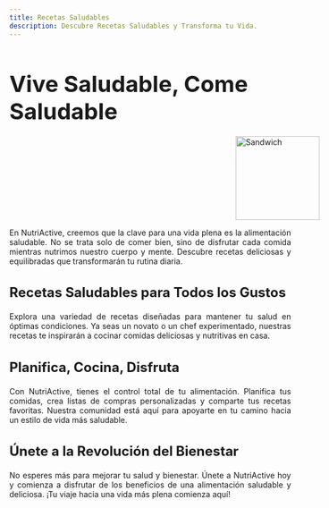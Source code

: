 ```yaml
---
title: Recetas Saludables
description: Descubre Recetas Saludables y Transforma tu Vida.
---
```



<Head />

<main>
<h1 style="font-size: 2.5rem; font-weight: bold; margin-bottom: 20px">
  <i class="fas fa-apple-alt" style="color: #63a145;"></i> Vive Saludable, Come Saludable
</h1>

<div style="width: 100vw; display: grid;place-items: center;">
  <img
    src="/sandwich-311262.svg"
    alt="Sandwich"
    style="height: 150px;width: 150px;"
  />
</div>
<p style="text-align: justify;">
  En NutriActive, creemos que la clave para una vida plena es la alimentación
  saludable. No se trata solo de comer bien, sino de disfrutar cada comida
  mientras nutrimos nuestro cuerpo y mente. Descubre recetas deliciosas y
  equilibradas que transformarán tu rutina diaria.
</p>

<h3 style="font-size: 1.5rem; font-weight: bold; margin-bottom: 20px;">
  <i class="fas fa-utensils" style="color: #e67e22;"></i> Recetas Saludables para
  Todos los Gustos
</h3>

<p style="text-align: justify;">
  Explora una variedad de recetas diseñadas para mantener tu salud en óptimas
  condiciones. Ya seas un novato o un chef experimentado, nuestras recetas te
  inspirarán a cocinar comidas deliciosas y nutritivas en casa.
</p>

<h3 style="font-size: 1.5rem; font-weight: bold; margin-bottom: 20px">
  <i class="fas fa-book-open" style="color: #2980b9;"></i> Planifica, Cocina, Disfruta
</h3>

<p style="text-align: justify;">
  Con NutriActive, tienes el control total de tu alimentación. Planifica tus
  comidas, crea listas de compras personalizadas y comparte tus recetas
  favoritas. Nuestra comunidad está aquí para apoyarte en tu camino hacia un
  estilo de vida más saludable.
</p>

<h3 style="font-size: 1.5rem; font-weight: bold; margin-bottom: 20px;">
  <i class="fas fa-heart" style="color: #e74c3c;"></i> Únete a la Revolución del
  Bienestar
</h3>

<p style="text-align: justify;">
  No esperes más para mejorar tu salud y bienestar. Únete a NutriActive hoy y
  comienza a disfrutar de los beneficios de una alimentación saludable y
  deliciosa. ¡Tu viaje hacia una vida más plena comienza aquí!
</p>
</main>
